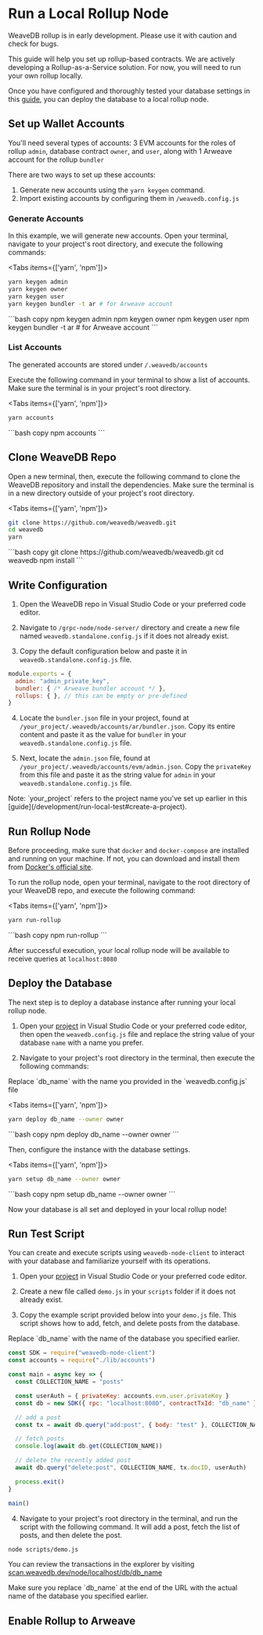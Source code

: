 
# Run a Local Rollup Node

<Callout type="warning" emoji="⚠️">
WeaveDB rollup is in early development. Please use it with caution and check for bugs.
</Callout>

This guide will help you set up rollup-based contracts. We are actively developing a Rollup-as-a-Service solution. For now, you will need to run your own rollup locally.

Once you have configured and thoroughly tested your database settings in this [guide](/development/run-local-test), you can deploy the database to a local rollup node.

## Set up Wallet Accounts

You'll need several types of accounts: 3 EVM accounts for the roles of rollup `admin`, database contract `owner`, and `user`, along with 1 Arweave account for the rollup `bundler`

There are two ways to set up these accounts:

1. Generate new accounts using the `yarn keygen` command.
2. Import existing accounts by configuring them in `/weavedb.config.js`

### Generate Accounts

In this example, we will generate new accounts. Open your terminal, navigate to your project's root directory, and execute the following commands:

<Tabs items={['yarn', 'npm']}>
  <Tab>
  ```bash copy
yarn keygen admin
yarn keygen owner
yarn keygen user
yarn keygen bundler -t ar # for Arweave account
  ```
  </Tab>
  <Tab>
  ```bash copy
npm keygen admin
npm keygen owner
npm keygen user
npm keygen bundler -t ar # for Arweave account
  ```
  </Tab>
</Tabs>

### List Accounts

The generated accounts are stored under `/.weavedb/accounts`

Execute the following command in your terminal to show a list of accounts. Make sure the terminal is in your project's root directory. 

<Tabs items={['yarn', 'npm']}>
  <Tab>
  ```bash copy
yarn accounts
  ```
  </Tab>
  <Tab>
  ```bash copy
npm accounts
  ```
  </Tab>
</Tabs>

## Clone WeaveDB Repo

Open a new terminal, then, execute the following command to clone the WeaveDB repository and install the dependencies. Make sure the terminal is in a new directory outside of your project's root directory.

<Tabs items={['yarn', 'npm']}>
  <Tab>
  ```bash copy
git clone https://github.com/weavedb/weavedb.git
cd weavedb
yarn
  ```
  </Tab>
  <Tab>
  ```bash copy
git clone https://github.com/weavedb/weavedb.git
cd weavedb
npm install
  ```
  </Tab>
</Tabs>

## Write Configuration

1. Open the WeaveDB repo in Visual Studio Code or your preferred code editor.

2. Navigate to `/grpc-node/node-server/` directory and create a new file named `weavedb.standalone.config.js` if it does not already exist.

3. Copy the default configuration below and paste it in `weavedb.standalone.config.js` file.

```js copy filename="/grpc-node/node-server/weavedb.standalone.config.js"
module.exports = {
  admin: "admin_private_key",
  bundler: { /* Arweave bundler account */ },
  rollups: { }, // this can be empty or pre-defined
}
```

4. Locate the `bundler.json` file in your project, found at `/your_project/.weavedb/accounts/ar/bundler.json`. Copy its entire content and paste it as the value for `bundler` in your `weavedb.standalone.config.js` file.

5. Next, locate the `admin.json` file, found at `/your_project/.weavedb/accounts/evm/admin.json`. Copy the `privateKey` from this file and paste it as the string value for `admin` in your `weavedb.standalone.config.js` file.

<Callout type="info" emoji="💡">
Note: `your_project` refers to the project name you've set up earlier in this [guide](/development/run-local-test#create-a-project).
</Callout>

## Run Rollup Node

Before proceeding, make sure that `docker` and `docker-compose` are installed and running on your machine. If not, you can download and install them from [Docker's official site](https://docs.docker.com/get-docker).

To run the rollup node, open your terminal, navigate to the root directory of your WeaveDB repo, and execute the following command:

<Tabs items={['yarn', 'npm']}>
  <Tab>
  ```bash copy
yarn run-rollup
  ```
  </Tab>
  <Tab>
  ```bash copy
npm run-rollup
  ```
  </Tab>
</Tabs>

After successful execution, your local rollup node will be available to receive queries at `localhost:8080`

## Deploy the Database

The next step is to deploy a database instance after running your local rollup node.

1. Open your [project](/development/run-local-test#create-a-project) in Visual Studio Code or your preferred code editor, then open the `weavedb.config.js` file and replace the string value of your database `name` with a name you prefer.

2. Navigate to your project's root directory in the terminal, then execute the following commands:

<Callout type="info" emoji="💡">
Replace `db_name` with the name you provided in the `weavedb.config.js` file
</Callout>


<Tabs items={['yarn', 'npm']}>
  <Tab>
  ```bash copy
yarn deploy db_name --owner owner
  ```
  </Tab>
  <Tab>
  ```bash copy
npm deploy db_name --owner owner
  ```
  </Tab>
</Tabs>

Then, configure the instance with the database settings.

<Tabs items={['yarn', 'npm']}>
  <Tab>
  ```bash copy
yarn setup db_name --owner owner
  ```
  </Tab>
  <Tab>
  ```bash copy
npm setup db_name --owner owner
  ```
  </Tab>
</Tabs>

Now your database is all set and deployed in your local rollup node!

## Run Test Script

You can create and execute scripts using `weavedb-node-client` to interact with your database and familiarize yourself with its operations.

1. Open your [project](/development/run-local-test#create-a-project) in Visual Studio Code or your preferred code editor.

2. Create a new file called `demo.js` in your `scripts` folder if it does not already exist.

3. Copy the example script provided below into your `demo.js` file. This script shows how to add, fetch, and delete posts from the database.

<Callout type="info" emoji="💡">
Replace `db_name` with the name of the database you specified earlier.
</Callout>

```js copy filename="/scripts/demo.js"
const SDK = require("weavedb-node-client")
const accounts = require("./lib/accounts")

const main = async key => {
  const COLLECTION_NAME = "posts"

  const userAuth = { privateKey: accounts.evm.user.privateKey }
  const db = new SDK({ rpc: "localhost:8080", contractTxId: "db_name" })

  // add a post
  const tx = await db.query("add:post", { body: "test" }, COLLECTION_NAME, userAuth)

  // fetch posts
  console.log(await db.get(COLLECTION_NAME))

  // delete the recently added post
  await db.query("delete:post", COLLECTION_NAME, tx.docID, userAuth)

  process.exit()
}

main()
```

4. Navigate to your project's root directory in the terminal, and run the script with the following command. It will add a post, fetch the list of posts, and then delete the post.

```bash copy
node scripts/demo.js
```

You can review the transactions in the explorer by visiting [scan.weavedb.dev/node/localhost/db/db_name](http://scan.weavedb.dev/node/localhost/db/db_name)

<Callout type="info" emoji="💡">
Make sure you replace `db_name` at the end of the URL with the actual name of the database you specified earlier.
</Callout>

## Enable Rollup to Arweave

